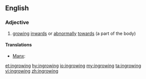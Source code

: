 ==English==

===Adjective===
{{en-adj}}

# [[growing]] [[inwards]] or [[abnormally]] [[towards]] (a part of the body)

====Translations====
{{trans-top}}
* [[Manx]]: {{t|gv|yn-aase}}
{{trans-mid}}
{{trans-bottom}}

[[et:ingrowing]]
[[hy:ingrowing]]
[[io:ingrowing]]
[[my:ingrowing]]
[[ta:ingrowing]]
[[vi:ingrowing]]
[[zh:ingrowing]]